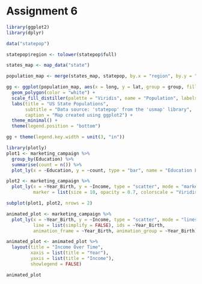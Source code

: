 # Assignment 6
```r

library(ggplot2)
library(dplyr)

data("statepop")

statepop$region <- tolower(statepop$full)

states_map <- map_data("state")

population_map <- merge(states_map, statepop, by.x = "region", by.y = "region")

gg <- ggplot(population_map, aes(x = long, y = lat, group = group, fill = pop_2015)) +
  geom_polygon(color = "white") +
  scale_fill_distiller(palette = "Viridis", name = "Population", labels = scales::comma) +
  labs(title = "US State Populations",
       subtitle = "Data source: 'statepop' from the 'usmap' library",
       caption = "Map created using ggplot2") +
  theme_minimal() +
  theme(legend.position = "bottom")

gg + theme(legend.key.width = unit(3, "in"))

```
```r
library(plotly)
plot1 <- marketing_campaign %>%
  group_by(Education) %>%
  summarise(count = n()) %>%
  plot_ly(x = ~Education, y = ~count, type = "bar", name = "Education Levels")

plot2 <- marketing_campaign %>%
  plot_ly(x = ~Year_Birth, y = ~Income, type = "scatter", mode = "markers", color = ~Year_Birth, size = ~Income,
          marker = list(size = 10, opacity = 0.7, colorscale = "Viridis"), ids = ~Year_Birth)

subplot(plot1, plot2, nrows = 2)
```

```r
animated_plot <- marketing_campaign %>%
  plot_ly(x = ~Year_Birth, y = ~Income, type = "scatter", mode = "lines+markers",
          line = list(simplify = FALSE), ids = ~Year_Birth,
          animation_frame = ~Year_Birth, animation_group = ~Year_Birth)

animated_plot <- animated_plot %>%
  layout(title = "Income Over Time",
         xaxis = list(title = "Year"),
         yaxis = list(title = "Income"),
         showlegend = FALSE)

animated_plot

```

